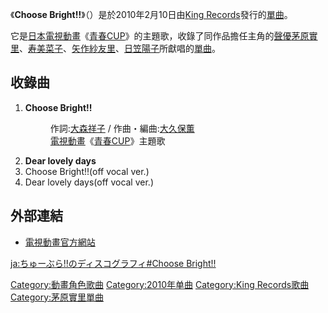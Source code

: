{{unreferenced|time=2010-02-12T16:07:08+00:00}}
{{Infobox Single
| Name            = Choose Bright!!
| Artist          = 葉山奈由（[[茅原實里|茅原實里]]）・神宮寺彌子（[[壽美菜子|壽美菜子]]）・白石遙（[[矢作紗友里|矢作紗友里]]）・天原清乃（[[日笠陽子|日笠陽子]]） 
| Album           = 
| A-side          = Choose Bright!!
| B-side          = Dear lovely days
| Released        = 2010年2月10日
| Format          = 
| Recorded        = 
| Genre           = [[J-POP|J-POP]]（[[動畫歌曲|動畫歌曲]]）
| Length          = 
| Label           = [[STAR_CHILD|STAR CHILD]]（KICM-3199）
| Writer          = 大森祥子・大久保薫
| Producer        = 
| Certification   = 
| Chart position  = 
| Last single     = -
| This single     = '''Choose Bright!!'''<br/>（2010年）
| Next single     = [[Shy_Girls|Shy Girls]]<br/>（2010年）
| Misc            = 
}}

《'''Choose Bright!!'''》（{{lang|ja|チューズブライト}}）是於2010年2月10日由[[King_Records|King Records]]發行的[[單曲|單曲]]。

它是[[日本電視動畫|日本電視動畫]]《[[青春CUP|青春CUP]]》的主題歌，收錄了同作品擔任主角的[[聲優|聲優]][[茅原實里|茅原實里]]、[[寿美菜子|寿美菜子]]、[[矢作紗友里|矢作紗友里]]、[[日笠陽子|日笠陽子]]所獻唱的[[單曲|單曲]]。

== 收錄曲 ==
# '''Choose Bright!!'''
#: 作詞:[[大森祥子|大森祥子]] / 作曲・編曲:[[大久保薫|大久保薫]]
#: [[電視動畫|電視動畫]]《[[青春CUP|青春CUP]]》主題歌
# '''Dear lovely days'''
# Choose Bright!!(off vocal ver.)
# Dear lovely days(off vocal ver.)

== 外部連結 ==
*[http://www.starchild.co.jp/special/chuubra/index.html 電視動畫官方網站]{{Wayback|url=http://www.starchild.co.jp/special/chuubra/index.html |date=20100219004834 }}

[[Category:動畫角色歌曲|Category:動畫角色歌曲]]
[[Category:2010年单曲|Category:2010年单曲]]
[[Category:King_Records歌曲|Category:King Records歌曲]]
[[Category:茅原實里單曲|Category:茅原實里單曲]]

[[ja:ちゅーぶら!!のディスコグラフィ#Choose_Bright!!|ja:ちゅーぶら!!のディスコグラフィ#Choose Bright!!]]